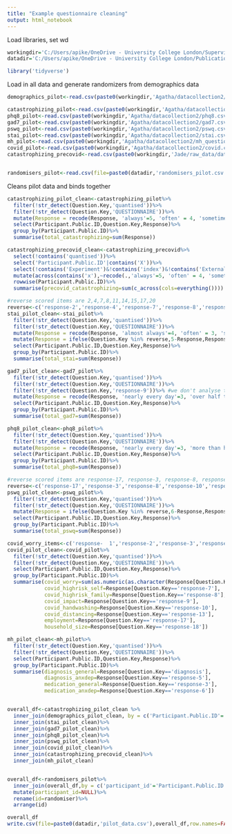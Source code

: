 ---
title: "Example questionnaire cleaning"
output: html_notebook
---

Load libraries, set wd

```{r}
workingdir='C:/Users/apike/OneDrive - University College London/Supervision/'
datadir='C:/Users/apike/OneDrive - University College London/Publications and abstracts/Catastrophising tasks/data/'

library('tidyverse')
```


Load in all data and generate randomizers from demographics data
```{r}
demographics_pilot<-read.csv(paste0(workingdir,'Agatha/datacollection2/prolific_final.csv'))

catastrophizing_pilot<-read.csv(paste0(workingdir,'Agatha/datacollection2/catastrophizing.csv'))
phq8_pilot<-read.csv(paste0(workingdir,'Agatha/datacollection2/phq8.csv'))
gad7_pilot<-read.csv(paste0(workingdir,'Agatha/datacollection2/gad7.csv'))
pswq_pilot<-read.csv(paste0(workingdir,'Agatha/datacollection2/pswq.csv'))
stai_pilot<-read.csv(paste0(workingdir,'Agatha/datacollection2/stai.csv'))
mh_pilot<-read.csv(paste0(workingdir,'Agatha/datacollection2/mh_questions.csv'))
covid_pilot<-read.csv(paste0(workingdir,'Agatha/datacollection2/covid.csv'))
catastrophizing_precovid<-read.csv(paste0(workingdir,'Jade/raw_data/data_exp_9013-v7_questionnaire-ftnd.csv'))


randomisers_pilot<-read.csv(file=paste0(datadir,'randomisers_pilot.csv'),row.names=NULL)

```

Cleans pilot data and binds together

```{r}
catastrophizing_pilot_clean<-catastrophizing_pilot%>%
  filter(!str_detect(Question.Key,'quantised'))%>%
  filter(!str_detect(Question.Key,'QUESTIONNAIRE'))%>%
  mutate(Response = recode(Response, 'always'=5, 'often' = 4, 'sometimes' = 3, 'rarely' = 2, 'never' = 1))%>%
  select(Participant.Public.ID,Question.Key,Response)%>%
  group_by(Participant.Public.ID)%>%
  summarise(total_catastrophizing=sum(Response))

catastrophizing_precovid_clean<-catastrophizing_precovid%>%
  select(!contains('quantised'))%>%
  select('Participant.Public.ID'|contains('X'))%>%
  select(!contains('Experiment')&!contains('index')&!contains('External'))%>%
  mutate(across(contains('x'),~recode(.,'always'=5, 'often' = 4, 'sometimes' = 3, 'rarely' = 2, 'never' = 1)))%>%
  rowwise(Participant.Public.ID)%>%
  summarise(precovid_catastrophizing=sum(c_across(cols=everything())))

#reverse scored items are 2,4,7,8,11,14,15,17,20
reverse<-c('response-2','response-4','response-7','response-8','response-11','response-14','response-15','response-17','response-20')
stai_pilot_clean<-stai_pilot%>%
  filter(!str_detect(Question.Key,'quantised'))%>%
  filter(!str_detect(Question.Key,'QUESTIONNAIRE'))%>%
  mutate(Response = recode(Response, 'almost always'=4, 'often' = 3, 'sometimes' = 2, 'almost never' = 1))%>%
  mutate(Response = ifelse(Question.Key %in% reverse,5-Response,Response))%>%
  select(Participant.Public.ID,Question.Key,Response)%>%
  group_by(Participant.Public.ID)%>%
  summarise(total_stai=sum(Response))

gad7_pilot_clean<-gad7_pilot%>%
  filter(!str_detect(Question.Key,'quantised'))%>%
  filter(!str_detect(Question.Key,'QUESTIONNAIRE'))%>%
  filter(!str_detect(Question.Key,'response-9'))%>% #we don't analyse the last question 'how difficult does this make things'
  mutate(Response = recode(Response, 'nearly every day'=3, 'over half the days' = 2, 'several days' = 1, 'not at all' = 0))%>%
  select(Participant.Public.ID,Question.Key,Response)%>%
  group_by(Participant.Public.ID)%>%
  summarise(total_gad7=sum(Response))

phq8_pilot_clean<-phq8_pilot%>%
  filter(!str_detect(Question.Key,'quantised'))%>%
  filter(!str_detect(Question.Key,'QUESTIONNAIRE'))%>%
  mutate(Response = recode(Response, 'nearly every day'=3, 'more than half the days' = 2, 'several days' = 1, 'not at all' = 0))%>%
  select(Participant.Public.ID,Question.Key,Response)%>%
  group_by(Participant.Public.ID)%>%
  summarise(total_phq8=sum(Response))

#reverse scored items are response-17, response-3, response-8, response-10, response-11
reverse<-c('response-17','response-3','response-8','response-10','response-11')
pswq_pilot_clean<-pswq_pilot%>%
  filter(!str_detect(Question.Key,'quantised'))%>%
  filter(!str_detect(Question.Key,'QUESTIONNAIRE'))%>%
  mutate(Response = ifelse(Question.Key %in% reverse,6-Response,Response))%>%
  select(Participant.Public.ID,Question.Key,Response)%>%
  group_by(Participant.Public.ID)%>%
  summarise(total_pswq=sum(Response))

covid_worry_items<-c('response-  1','response-2','response-3','response-5','response-6')
covid_pilot_clean<-covid_pilot%>%
  filter(!str_detect(Question.Key,'quantised'))%>%
  filter(!str_detect(Question.Key,'QUESTIONNAIRE'))%>%
  select(Participant.Public.ID,Question.Key,Response)%>%
  group_by(Participant.Public.ID)%>%
  summarise(covid_worry=sum(as.numeric(as.character(Response[Question.Key %in% covid_worry_items])),na.rm=TRUE),
            covid_highrisk_self=Response[Question.Key=='response-7'],
            covid_highrisk_family=Response[Question.Key=='response-8'],
            covid_impact=Response[Question.Key=='response-9'],
            covid_handwashing=Response[Question.Key=='response-10'],
            covid_distancing=Response[Question.Key=='response-13'],
            employment=Response[Question.Key=='response-17'],
            household_size=Response[Question.Key=='response-18'])

mh_pilot_clean<-mh_pilot%>%
  filter(!str_detect(Question.Key,'quantised'))%>%
  filter(!str_detect(Question.Key,'QUESTIONNAIRE'))%>%
  select(Participant.Public.ID,Question.Key,Response)%>%
  group_by(Participant.Public.ID)%>%
  summarise(diagnosis_general=Response[Question.Key=='diagnosis'],
            diagnosis_anxdep=Response[Question.Key=='response-5'],
            medication_general=Response[Question.Key=='response-3'],
            medication_anxdep=Response[Question.Key=='response-6'])


overall_df<-catastrophizing_pilot_clean %>%
  inner_join(demographics_pilot_clean, by = c('Participant.Public.ID'='participant_id'))%>%
  inner_join(stai_pilot_clean)%>%
  inner_join(gad7_pilot_clean)%>%
  inner_join(phq8_pilot_clean)%>%
  inner_join(pswq_pilot_clean)%>%
  inner_join(covid_pilot_clean)%>%
  inner_join(catastrophizing_precovid_clean)%>%
  inner_join(mh_pilot_clean)


overall_df<-randomisers_pilot%>%
  inner_join(overall_df,by = c('participant_id'='Participant.Public.ID'))%>%
  mutate(participant_id=NULL)%>%
  rename(id=randomiser)%>%
  arrange(id)

overall_df
write.csv(file=paste0(datadir,'pilot_data.csv'),overall_df,row.names=FALSE)


```
